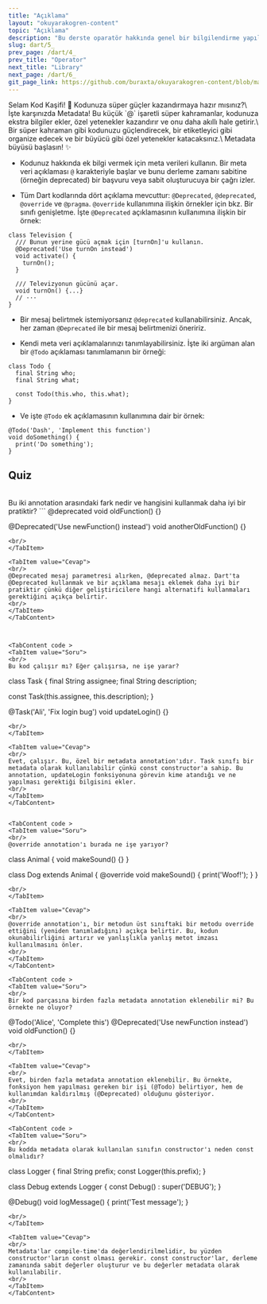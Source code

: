 ```yaml
---
title: "Açıklama"
layout: "okuyarakogren-content"
topic: "Açıklama"
description: "Bu derste oparatör hakkında genel bir bilgilendirme yapılmaktadır."
slug: dart/5_
prev_page: /dart/4_
prev_title: "Operator"
next_title: "Library"
next_page: /dart/6_
git_page_link: https://github.com/buraxta/okuyarakogren-content/blob/master/400-dart/5_.mdx
---
```


<BorderBox>
  <BoxTitle>Selam Kod Kaşifi! 👋</BoxTitle>
  <span style={{ fontSize: "24px" }}>
    Kodunuza süper güçler kazandırmaya hazır mısınız?\ İşte karşınızda Metadata! Bu küçük `@`
    işaretli süper kahramanlar, kodunuza ekstra bilgiler ekler, özel yetenekler kazandırır ve onu
    daha akıllı hale getirir.\ Bir süper kahraman gibi kodunuzu güçlendirecek, bir etiketleyici gibi
    organize edecek ve bir büyücü gibi özel yetenekler katacaksınız.\ Metadata büyüsü başlasın! ✨
  </span>
</BorderBox>

- Kodunuz hakkında ek bilgi vermek için meta verileri kullanın. Bir meta veri açıklaması `@` karakteriyle başlar ve bunu derleme zamanı sabitine (örneğin deprecated) bir başvuru veya sabit oluşturucuya bir çağrı izler.

- Tüm Dart kodlarında dört açıklama mevcuttur: `@Deprecated`, `@deprecated`, `@override` ve `@pragma`. `@override` kullanımına ilişkin örnekler için bkz. Bir sınıfı genişletme. İşte `@Deprecated` açıklamasının kullanımına ilişkin bir örnek:

```
class Television {
  /// Bunun yerine gücü açmak için [turnOn]'u kullanın.
  @Deprecated('Use turnOn instead')
  void activate() {
    turnOn();
  }

  /// Televizyonun gücünü açar.
  void turnOn() {...}
  // ···
}
```

- Bir mesaj belirtmek istemiyorsanız `@deprecated` kullanabilirsiniz. Ancak, her zaman `@Deprecated` ile bir mesaj belirtmenizi öneririz.

- Kendi meta veri açıklamalarınızı tanımlayabilirsiniz. İşte iki argüman alan bir `@Todo` açıklaması tanımlamanın bir örneği:

```
class Todo {
  final String who;
  final String what;

  const Todo(this.who, this.what);
}
```

- Ve işte `@Todo` ek açıklamasının kullanımına dair bir örnek:

```
@Todo('Dash', 'Implement this function')
void doSomething() {
  print('Do something');
}
```

## Quiz

<TabContent code >
<TabItem value="Soru"> 
<br/>
Bu iki annotation arasındaki fark nedir ve hangisini kullanmak daha iyi bir pratiktir?
```
@deprecated
void oldFunction() {}

@Deprecated('Use newFunction() instead')
void anotherOldFunction() {}

```
<br/>
</TabItem>

<TabItem value="Cevap">
<br/>
@Deprecated mesaj parametresi alırken, @deprecated almaz. Dart'ta @Deprecated kullanmak ve bir açıklama mesajı eklemek daha iyi bir pratiktir çünkü diğer geliştiricilere hangi alternatifi kullanmaları gerektiğini açıkça belirtir.
<br/>
</TabItem>
</TabContent>



<TabContent code >
<TabItem value="Soru">
<br/>
Bu kod çalışır mı? Eğer çalışırsa, ne işe yarar?
```

class Task {
final String assignee;
final String description;

const Task(this.assignee, this.description);
}

@Task('Ali', 'Fix login bug')
void updateLogin() {}

```
<br/>
</TabItem>

<TabItem value="Cevap">
<br/>
Evet, çalışır. Bu, özel bir metadata annotation'ıdır. Task sınıfı bir metadata olarak kullanılabilir çünkü const constructor'a sahip. Bu annotation, updateLogin fonksiyonuna görevin kime atandığı ve ne yapılması gerektiği bilgisini ekler.
<br/>
</TabItem>
</TabContent>


<TabContent code >
<TabItem value="Soru">
<br/>
@override annotation'ı burada ne işe yarıyor?
```

class Animal {
void makeSound() {}
}

class Dog extends Animal {
@override
void makeSound() {
print('Woof!');
}
}

```
<br/>
</TabItem>

<TabItem value="Cevap">
<br/>
@override annotation'ı, bir metodun üst sınıftaki bir metodu override ettiğini (yeniden tanımladığını) açıkça belirtir. Bu, kodun okunabilirliğini artırır ve yanlışlıkla yanlış metot imzası kullanılmasını önler.
<br/>
</TabItem>
</TabContent>

<TabContent code >
<TabItem value="Soru">
<br/>
Bir kod parçasına birden fazla metadata annotation eklenebilir mi? Bu örnekte ne oluyor?
```

@Todo('Alice', 'Complete this')
@Deprecated('Use newFunction instead')
void oldFunction() {}

```
<br/>
</TabItem>

<TabItem value="Cevap">
<br/>
Evet, birden fazla metadata annotation eklenebilir. Bu örnekte, fonksiyon hem yapılması gereken bir işi (@Todo) belirtiyor, hem de kullanımdan kaldırılmış (@Deprecated) olduğunu gösteriyor.
<br/>
</TabItem>
</TabContent>

<TabContent code >
<TabItem value="Soru">
<br/>
Bu kodda metadata olarak kullanılan sınıfın constructor'ı neden const olmalıdır?
```

class Logger {
final String prefix;
const Logger(this.prefix);
}

class Debug extends Logger {
const Debug() : super('DEBUG');
}

@Debug()
void logMessage() {
print('Test message');
}

```
<br/>
</TabItem>

<TabItem value="Cevap">
<br/>
Metadata'lar compile-time'da değerlendirilmelidir, bu yüzden constructor'ların const olması gerekir. const constructor'lar, derleme zamanında sabit değerler oluşturur ve bu değerler metadata olarak kullanılabilir.
<br/>
</TabItem>
</TabContent>
```
